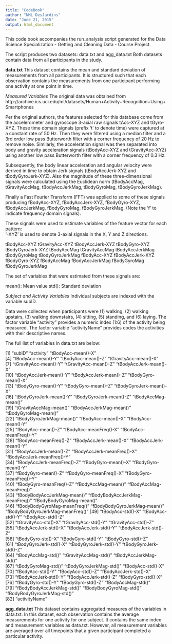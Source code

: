```yaml
---
title: "CodeBook"
author: "NML DesJardins"
date: "June 21, 2015"
output: html_document
---
```


This code book accompanies the run_analysis script generated for the 
Data Science Specialization - Getting and Cleaning Data - Course Project.

The script produces two datasets: data.txt and agg_data.txt Both datasets
contain data from all participants in the study.

**data.txt**
This dataset contains the mean and standard deviation of measurements from all 
participants. It is structured such that each observation contains the measurements
from one participant performing one activity at one point in time.

*Measured Variables*
The original data was obtained from 
http://archive.ics.uci.edu/ml/datasets/Human+Activity+Recognition+Using+Smartphones

Per the original authors, the features selected for this database come from the 
accelerometer and gyroscope 3-axial raw signals tAcc-XYZ and tGyro-XYZ. These 
time domain signals (prefix 't' to denote time) were captured at a constant rate 
of 50 Hz. Then they were filtered using a median filter and a 3rd order low pass 
Butterworth filter with a corner frequency of 20 Hz to remove noise. Similarly, 
the acceleration signal was then separated into body and gravity acceleration 
signals (tBodyAcc-XYZ and tGravityAcc-XYZ) using another low pass Butterworth 
filter with a corner frequency of 0.3 Hz. 

Subsequently, the body linear acceleration and angular velocity were derived in 
time to obtain Jerk signals (tBodyAccJerk-XYZ and tBodyGyroJerk-XYZ). Also the 
magnitude of these three-dimensional signals were calculated using the Euclidean 
norm (tBodyAccMag, tGravityAccMag, tBodyAccJerkMag, tBodyGyroMag, tBodyGyroJerkMag). 

Finally a Fast Fourier Transform (FFT) was applied to some of these signals 
producing fBodyAcc-XYZ, fBodyAccJerk-XYZ, fBodyGyro-XYZ, fBodyAccJerkMag, 
fBodyGyroMag, fBodyGyroJerkMag. (Note the 'f' to indicate frequency domain signals). 

These signals were used to estimate variables of the feature vector for each pattern:  
'-XYZ' is used to denote 3-axial signals in the X, Y and Z directions.

tBodyAcc-XYZ
tGravityAcc-XYZ
tBodyAccJerk-XYZ
tBodyGyro-XYZ
tBodyGyroJerk-XYZ
tBodyAccMag
tGravityAccMag
tBodyAccJerkMag
tBodyGyroMag
tBodyGyroJerkMag
fBodyAcc-XYZ
fBodyAccJerk-XYZ
fBodyGyro-XYZ
fBodyAccMag
fBodyAccJerkMag
fBodyGyroMag
fBodyGyroJerkMag

The set of variables that were estimated from these signals are: 

mean(): Mean value
std(): Standard deviation

*Subject and Activity Variables*
Individual subjects are indexed with the variable subID.

Data were collected when participants were (1) walking, (2) walking upstairs, 
(3) walking downstairs, (4) sitting, (5) standing, and (6) laying. The factor variable 
"activity" provides a numeric index (1:6) of the activity being measured. The
factor variable "activityName" provides codes the activities with their 
descriptive names.

The full list of variables in data.txt are below:

 [1] "subID"                           "activity"                        "tBodyAcc-mean()-X"              
 [4] "tBodyAcc-mean()-Y"               "tBodyAcc-mean()-Z"               "tGravityAcc-mean()-X"           
 [7] "tGravityAcc-mean()-Y"            "tGravityAcc-mean()-Z"            "tBodyAccJerk-mean()-X"          
[10] "tBodyAccJerk-mean()-Y"           "tBodyAccJerk-mean()-Z"           "tBodyGyro-mean()-X"             
[13] "tBodyGyro-mean()-Y"              "tBodyGyro-mean()-Z"              "tBodyGyroJerk-mean()-X"         
[16] "tBodyGyroJerk-mean()-Y"          "tBodyGyroJerk-mean()-Z"          "tBodyAccMag-mean()"             
[19] "tGravityAccMag-mean()"           "tBodyAccJerkMag-mean()"          "tBodyGyroMag-mean()"            
[22] "tBodyGyroJerkMag-mean()"         "fBodyAcc-mean()-X"               "fBodyAcc-mean()-Y"              
[25] "fBodyAcc-mean()-Z"               "fBodyAcc-meanFreq()-X"           "fBodyAcc-meanFreq()-Y"          
[28] "fBodyAcc-meanFreq()-Z"           "fBodyAccJerk-mean()-X"           "fBodyAccJerk-mean()-Y"          
[31] "fBodyAccJerk-mean()-Z"           "fBodyAccJerk-meanFreq()-X"       "fBodyAccJerk-meanFreq()-Y"      
[34] "fBodyAccJerk-meanFreq()-Z"       "fBodyGyro-mean()-X"              "fBodyGyro-mean()-Y"             
[37] "fBodyGyro-mean()-Z"              "fBodyGyro-meanFreq()-X"          "fBodyGyro-meanFreq()-Y"         
[40] "fBodyGyro-meanFreq()-Z"          "fBodyAccMag-mean()"              "fBodyAccMag-meanFreq()"         
[43] "fBodyBodyAccJerkMag-mean()"      "fBodyBodyAccJerkMag-meanFreq()"  "fBodyBodyGyroMag-mean()"        
[46] "fBodyBodyGyroMag-meanFreq()"     "fBodyBodyGyroJerkMag-mean()"     "fBodyBodyGyroJerkMag-meanFreq()"
[49] "tBodyAcc-std()-X"                "tBodyAcc-std()-Y"                "tBodyAcc-std()-Z"               
[52] "tGravityAcc-std()-X"             "tGravityAcc-std()-Y"             "tGravityAcc-std()-Z"            
[55] "tBodyAccJerk-std()-X"            "tBodyAccJerk-std()-Y"            "tBodyAccJerk-std()-Z"           
[58] "tBodyGyro-std()-X"               "tBodyGyro-std()-Y"               "tBodyGyro-std()-Z"              
[61] "tBodyGyroJerk-std()-X"           "tBodyGyroJerk-std()-Y"           "tBodyGyroJerk-std()-Z"          
[64] "tBodyAccMag-std()"               "tGravityAccMag-std()"            "tBodyAccJerkMag-std()"          
[67] "tBodyGyroMag-std()"              "tBodyGyroJerkMag-std()"          "fBodyAcc-std()-X"               
[70] "fBodyAcc-std()-Y"                "fBodyAcc-std()-Z"                "fBodyAccJerk-std()-X"           
[73] "fBodyAccJerk-std()-Y"            "fBodyAccJerk-std()-Z"            "fBodyGyro-std()-X"              
[76] "fBodyGyro-std()-Y"               "fBodyGyro-std()-Z"               "fBodyAccMag-std()"              
[79] "fBodyBodyAccJerkMag-std()"       "fBodyBodyGyroMag-std()"          "fBodyBodyGyroJerkMag-std()"     
[82] "activityName" 


**agg_data.txt**
This dataset contains aggregated measures of the variables in data.txt. In this 
dataset, each observation contains the average measurements for one activity for
one subject. It contains the same index and measurement variables as data.txt. 
However, all measurement variables are averaged over all timepoints that a 
given participant completed a particular activity.
